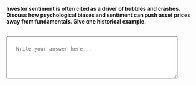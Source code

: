 ::: {.question-block}

<label for="module5_long_q5"><strong>Investor sentiment is often cited as a driver of bubbles and crashes. Discuss how psychological biases and sentiment can push asset prices away from fundamentals. Give one historical example.</strong></label><br><br>

<textarea id="module5_long_q5" name="module5_long_q5" rows="4" cols="60" placeholder="Write your answer here..." style="width:90%; padding:25px;"></textarea>

:::
